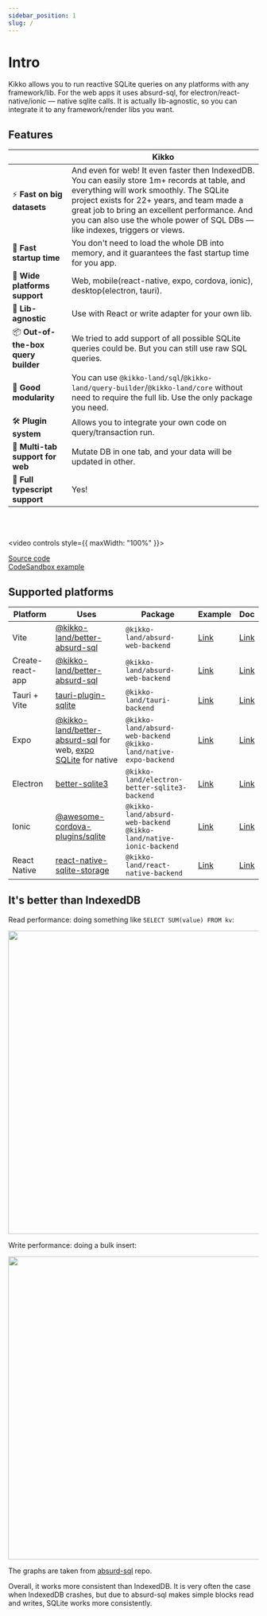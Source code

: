 ```yaml
---
sidebar_position: 1
slug: /
---
```


# Intro

Kikko allows you to run reactive SQLite queries on any platforms with any framework/lib. For the web apps it uses absurd-sql, for electron/react-native/ionic — native sqlite calls. It is actually lib-agnostic, so you can integrate it to any framework/render libs you want.

## Features

|                                     | Kikko
| ----------------------------------- | ----------------------------------------------------------------------------------------------------------------------------------------------------------------------------------------------------------------------------------------------------------------------------------------------------------------------- |
| ⚡️ **Fast on big datasets**        | And even for web! It even faster then IndexedDB. You can easily store 1m+ records at table, and everything will work smoothly. The SQLite project exists for 22+ years, and team made a great job to bring an excellent performance. And you can also use the whole power of SQL DBs — like indexes, triggers or views. |
| 🚀 **Fast startup time**            | You don't need to load the whole DB into memory, and it guarantees the fast startup time for you app.                                                                                                                                                                                                                   |
| 📱 **Wide platforms support**       | Web, mobile(react-native, expo, cordova, ionic), desktop(electron, tauri).                                                                                                                                                                                                                                              |
| 🧰 **Lib-agnostic**                 | Use with React or write adapter for your own lib.                                                                                                                                                                                                                                                                       |
| 📦 **Out-of-the-box query builder** | We tried to add support of all possible SQLite queries could be. But you can still use raw SQL queries.                                                                                                                                                                                                                 |
| 🧩 **Good modularity**              | You can use `@kikko-land/sql`/`@kikko-land/query-builder`/`@kikko-land/core` without need to require the full lib. Use the only package you need.                                                                                                                                                                       |
| 🛠 **Plugin system**                 | Allows you to integrate your own code on query/transaction run.                                                                                                                                                                                                                                                         |
| 👯 **Multi-tab support for web**    | Mutate DB in one tab, and your data will be updated in other.                                                                                                                                                                                                                                                           |
| 🥹 **Full typescript support**       | Yes!                                                                                                                                                                                                                                                                                                                    |

<br />
<br />

<video controls style={{ maxWidth: "100%" }}>
  <source src="https://user-images.githubusercontent.com/7958527/174773307-9be37e1f-0700-45b4-8d25-aa2c83df6cec.mp4" />
</video>

[Source code](https://github.com/kikko-land/kikko/tree/main/packages/vite-react-example) <br/>
[CodeSandbox example](https://codesandbox.io/s/react-trong-example-q0e9iu)

## Supported platforms

| Platform         | Uses                                                                                                                                                                 | Package                                                                 | Example                                                                              | Doc                                                                                              |
| ---------------- | -------------------------------------------------------------------------------------------------------------------------------------------------------------------- | ----------------------------------------------------------------------- | ------------------------------------------------------------------------------------ | ------------------------------------------------------------------------------------------------ |
| Vite             | [@kikko-land/better-absurd-sql](https://github.com/kikko-land/better-absurd-sql)                                                                                      | `@kikko-land/absurd-web-backend`                                        | [Link](https://github.com/kikko-land/kikko/tree/main/packages/vite-react-example) | [Link](https://kikko-doc.netlify.app/backends/web#configuration-and-usage-with-vite)             |
| Create-react-app | [@kikko-land/better-absurd-sql](https://github.com/kikko-land/better-absurd-sql)                                                                                      | `@kikko-land/absurd-web-backend`                                        | [Link](https://github.com/kikko-land/kikko-cra-example)                               | [Link](https://kikko-doc.netlify.app/backends/web#configuration-and-usage-with-create-react-app) |
| Tauri + Vite     | [tauri-plugin-sqlite](https://github.com/lzdyes/tauri-plugin-sqlite)                                                                                                 | `@kikko-land/tauri-backend`                                             | [Link](https://github.com/kikko-land/kikko-tauri-example)                             | [Link](https://kikko-doc.netlify.app/backends/tauri)                                             |
| Expo             | [@kikko-land/better-absurd-sql](https://github.com/kikko-land/better-absurd-sql) for web, [expo SQLite](https://docs.expo.dev/versions/latest/sdk/sqlite/) for native | `@kikko-land/absurd-web-backend`<br/>`@kikko-land/native-expo-backend`  | [Link](https://github.com/kikko-land/kikko-expo-example)                              | [Link](https://kikko-doc.netlify.app/backends/expo)                                              |
| Electron         | [better-sqlite3](https://github.com/WiseLibs/better-sqlite3)                                                                                                         | `@kikko-land/electron-better-sqlite3-backend`                           | [Link](https://github.com/kikko-land/kikko-electron-better-sqlite3-example)           | [Link](https://kikko-doc.netlify.app/backends/electron)                                          |
| Ionic            | [@awesome-cordova-plugins/sqlite](https://www.npmjs.com/package/@awesome-cordova-plugins/sqlite)                                                                     | `@kikko-land/absurd-web-backend`<br/>`@kikko-land/native-ionic-backend` | [Link](https://github.com/kikko-land/kikko-ionic-example)                             | [Link](https://kikko-doc.netlify.app/backends/ionic)                                             |
| React Native     | [react-native-sqlite-storage](https://github.com/andpor/react-native-sqlite-storage)                                                                                 | `@kikko-land/react-native-backend`                                      | [Link](https://github.com/kikko-land/kikko-react-native-example)                      | [Link](https://kikko-doc.netlify.app/backends/react-native/)                                     |

## It's better than IndexedDB

Read performance: doing something like `SELECT SUM(value) FROM kv`:

<img
  width="610"
  src="https://user-images.githubusercontent.com/7958527/174833698-50083d30-2c2d-44a0-9f86-1e4ea644f4c4.png"
/>

Write performance: doing a bulk insert:

<img
  width="610"
  src="https://user-images.githubusercontent.com/7958527/174833809-0fe78929-1c01-4ad9-b39e-12baf3f196ce.png"
/>

The graphs are taken from [absurd-sql](https://github.com/jlongster/absurd-sql) repo.

Overall, it works more consistent than IndexedDB. It is very often the case when IndexedDB crashes, but due to absurd-sql makes simple blocks read and writes, SQLite works more consistently.
